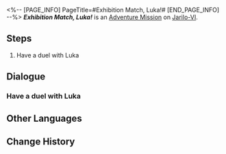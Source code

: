 <%-- [PAGE_INFO]
PageTitle=#Exhibition Match, Luka!#
[END_PAGE_INFO] --%>
{{Stub|Dialogue.}}
{{Mission Infobox
|id            = 8014145
|title         = 
|image         = <!--Mission Exhibition Match, Luka!.png-->
|type          = Adventure
|event_name    = 
|chapter       = 
|requirements  = {{subst:void|<!--Unknown: {"Type":"Manual"}-->}}
|summary       = <!--official mission summary from Fate's Atlas-->
|characters    = Trailblazer
|startLocation = [[Jarilo-VI]] - [[Old Weapon Testing Ground]]
|world         = Jarilo-VI
|area          = Old Weapon Testing Ground
|prev          = 
|next          = 
|rewards       = 
}}
'''''Exhibition Match, Luka!''''' is an [[Adventure Mission]] on [[Jarilo-VI]].

==Steps==
# Have a duel with Luka

<!--
==Gameplay Notes==

--><!--
==Trial Character==

-->
==Dialogue==
{{Stub Dialogue}}

===Have a duel with Luka===
{{Mission Description|type=adventure|location=Old Weapon Testing Ground|The core gameplay loop behind Aetherium Wars is "dueling." Challenge different players and show your true strength!}}
{{Dialogue Start}}
:{{tx}}
{{Dialogue End}}

==Other Languages==
{{Other Languages
|en   = Exhibition Match, Luka!
|zhs  = 表演赛！卢卡
|zht  = 表演賽！盧卡
|ja   = エキシビションマッチ！ルカ
|ko   = 시범 경기! 루카
|es   = Encuentro de exhibición: Luka
|fr   = Rencontre amicale&nbsp;: Luka&nbsp;!
|ru   = Показательный матч! Лука!
|th   = แมตช์กระชับมิตร! Luka
|vi   = Giải Biểu Diễn! Luka
|de   = Schaukampf, Luka!
|id   = Pertandingan Ekshibisi, Luka!
|pt   = Batalha de Exibição, Luka!
}}

==Change History==
{{Change History|1.4}}
